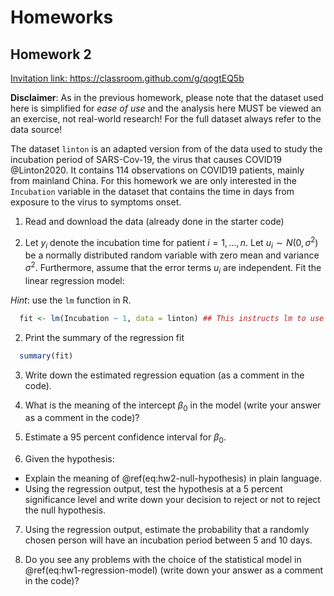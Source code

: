 \newcommand{\stcomp}[1]{\bar{#1}}

# Homeworks


## Homework 2

[Invitation link: https://classroom.github.com/g/qogtEQ5b](https://classroom.github.com/g/qogtEQ5b)

**Disclaimer**: As in the previous homework, please note that the dataset used here is simplified for _ease of use_ and the analysis here
MUST be viewed an an exercise, not real-world research! For the full dataset always refer to the data source!

The dataset `linton` is an adapted version from of the data used to study the incubation period of SARS-Cov-19, the virus that causes COVID19 @Linton2020. It contains 114 observations on COVID19 patients, mainly from mainland China. For this homework we are only interested in the `Incubation` variable in the dataset
that contains the time in days from exposure to the virus to symptoms onset.

1. Read and download the data (already done in the starter code)

2. Let $y_i$ denote the incubation time for patient $i = 1,\ldots,n$. Let $u_i \sim N(0, \sigma ^ 2)$ be a normally distributed random variable with zero mean and variance $\sigma ^ 2$. Furthermore, assume that the error terms $u_i$ are independent. Fit the linear regression model:

\begin{align}
  y_i = \beta_0 + u_i, \quad i = 1,\ldots,n. (\#eq:hw1-regression-model)
\end{align}

_Hint_: use the `lm` function in R.

```r
  fit <- lm(Incubation ~ 1, data = linton) ## This instructs lm to use only a constant
```

2. Print the summary of the regression fit

```r
  summary(fit)
```

3. Write down the estimated regression equation (as a comment in the code).

4. What is the meaning of the intercept $\beta_0$ in the model (write your answer as a comment in the code)?

5. Estimate a 95 percent confidence interval for $\beta_0$.

6. Given the hypothesis:

\begin{align}
  H_0: \beta_0 = 8 (\#eq:hw2-null-hypothesis)\\
  H_1: \beta_0 \neq 8 (\#eq:hw2-alternative-hypothesis)
\end{align}

  - Explain the meaning of \@ref(eq:hw2-null-hypothesis) in plain language.
  - Using the regression output, test the hypothesis at a 5 percent significance level and write down your decision to
    reject or not to reject the null hypothesis.
    
7. Using the regression output, estimate the probability that a randomly chosen person will have an incubation period
  between 5 and 10 days.

8. Do you see any problems with the choice of the statistical model in \@ref(eq:hw1-regression-model) (write down your answer as a comment in the code)?


